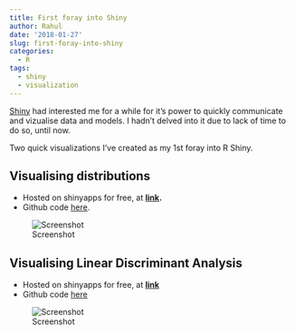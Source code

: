 ```yaml
---
title: First foray into Shiny
author: Rahul
date: '2018-01-27'
slug: first-foray-into-shiny
categories:
  - R
tags:
  - shiny
  - visualization
---
```


[Shiny](https://shiny.rstudio.com/) had interested me for a while for it's power to quickly communicate and vizualise data and models. I hadn't delved into it due to lack of time to do so, until now.

Two quick visualizations I've created as my 1st foray into R Shiny.

## Visualising distributions

* Hosted on shinyapps for free, at **[link](https://rsangole.shinyapps.io/Distributions/).**
* Github code [here](https://github.com/rsangole/r_shiny_visuals).

![Screenshot](/img/shiny_foray/Poisson_Distribution_and_Distributions_Visuals.png)



## Visualising Linear Discriminant Analysis

* Hosted on shinyapps for free, at **[link](https://rsangole.shinyapps.io/LDA_Visual/
)**
* Github code [here](https://github.com/rsangole/r_shiny_visuals)

![Screenshot](/img/shiny_foray/LDA_Discriminant_Line_Projections.png)